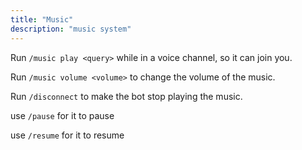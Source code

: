```yaml
---
title: "Music"
description: "music system"
---
```


Run `/music play <query>` while in a voice channel, so it can join you. 

Run `/music volume <volume>` to change the volume of the music.

Run `/disconnect` to make the bot stop playing the music.

use `/pause` for it to pause

use `/resume` for it to resume